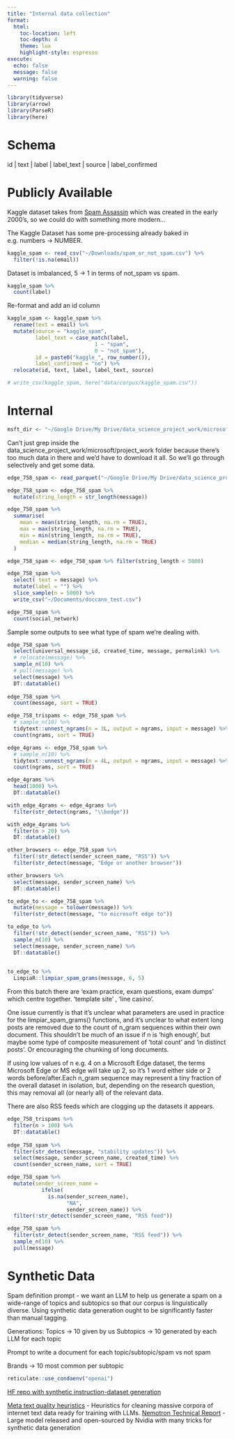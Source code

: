 ```yaml
---
title: "Internal data collection"
format:
  html:
    toc-location: left
    toc-depth: 4
    theme: lux
    highlight-style: espresso
execute:
  echo: false
  message: false
  warning: false
---
```


```r
library(tidyverse)
library(arrow)
library(ParseR)
library(here)
```

# Schema

id | text | label | label_text | source | label_confirmed
 
# Publicly Available

Kaggle dataset takes from [Spam Assassin](https://spamassassin.apache.org/old/publiccorpus/) which was created in the early 2000's, so we could do with something more modern...

The Kaggle Dataset has some pre-processing already baked in e.g. numbers -> NUMBER.
```r
kaggle_spam <- read_csv("~/Downloads/spam_or_not_spam.csv") %>%
  filter(!is.na(email))
```

Dataset is imbalanced, 5 -> 1 in terms of not_spam vs spam. 
```r
kaggle_spam %>%
  count(label)
```

Re-format and add an id column
```r
kaggle_spam <- kaggle_spam %>%
  rename(text = email) %>%
  mutate(source = "kaggle_spam",
         label_text = case_match(label,
                            1 ~ "spam",
                            0 ~ "not_spam"),
         id = paste0("kaggle_", row_number()),
         label_confirmed = "no") %>%
  relocate(id, text, label, label_text, source)

# write_csv(kaggle_spam, here("data/corpus/kaggle_spam.csv"))
```

# Internal
```r
msft_dir <- "~/Google Drive/My Drive/data_science_project_work/microsoft/project_work/"
```

Can't just grep inside the data_science_project_work/microsoft/project_work folder because there's too much data in there and we'd have to download it all. So we'll go through selectively and get some data.

```r
edge_758_spam <- read_parquet("~/Google Drive/My Drive/data_science_project_work/microsoft/project_work/758_microsoft_perceptions_landscape/data/parquet_files/edge_deleted_spam/edge_deleted_spam_2024-06-18 11:11:37.248143.parquet")

edge_758_spam <- edge_758_spam %>%
  mutate(string_length = str_length(message))

edge_758_spam %>%
  summarise(
    mean = mean(string_length, na.rm = TRUE),
    max = max(string_length, na.rm = TRUE),
    min = min(string_length, na.rm = TRUE),
    median = median(string_length, na.rm = TRUE)
  )

edge_758_spam <- edge_758_spam %>% filter(string_length < 5000)

edge_758_spam %>%
  select( text = message) %>%
  mutate(label = "") %>%
  slice_sample(n = 5000) %>%
  write_csv("~/Documents/doccano_test.csv")

edge_758_spam %>%
  count(social_network)
```

Sample some outputs to see what type of spam we're dealing with.
```r
edge_758_spam %>%
  select(universal_message_id, created_time, message, permalink) %>%
  # relocate(message) %>%
  sample_n(10) %>%
  # pull(message) %>%
  select(message) %>%
  DT::datatable()
  
edge_758_spam %>%
  count(message, sort = TRUE)

edge_758_trispams <- edge_758_spam %>%
  # sample_n(10) %>%
  tidytext::unnest_ngrams(n = 3L, output = ngrams, input = message) %>%
  count(ngrams, sort = TRUE)

edge_4grams <- edge_758_spam %>%
  # sample_n(10) %>%
  tidytext::unnest_ngrams(n = 4L, output = ngrams, input = message) %>%
  count(ngrams, sort = TRUE)

edge_4grams %>%
  head(1000) %>%
  DT::datatable()

with_edge_4grams <- edge_4grams %>% 
  filter(str_detect(ngrams, "\\bedge"))

with_edge_4grams %>%
  filter(n > 20) %>%
  DT::datatable()

other_browsers <- edge_758_spam %>%
  filter(!str_detect(sender_screen_name, "RSS")) %>%
  filter(str_detect(message, "Edge or another browser"))

other_browsers %>%
  select(message, sender_screen_name) %>%
  DT::datatable()

to_edge_to <- edge_758_spam %>%
  mutate(message = tolower(message)) %>%
  filter(str_detect(message, "to microsoft edge to"))

to_edge_to %>%
  filter(!str_detect(sender_screen_name, "RSS")) %>%
  sample_n(10) %>% 
  select(message, sender_screen_name) %>%
  DT::datatable()
  

to_edge_to %>%
  LimpiaR::limpiar_spam_grams(message, 6, 5)
```
From this batch there are 'exam practice, exam questions, exam dumps' which centre together. 'template site' , 'line casino'.

One issue currently is that it's unclear what parameters are used in practice for the limpiar_spam_grams() functions, and it's unclear to what extent long posts are removed due to the count of n_gram sequences within their own document. This shouldn't be much of an issue if n is 'high enough', but maybe some type of composite measurement of 'total count' and 'in distinct posts'. Or encouraging the chunking of long documents.

If using low values of n e.g. 4 on a Microsoft Edge dataset, the terms Microsoft Edge or MS edge will take up 2, so it's 1 word either side or 2 words before/after.Each n_gram sequence may represent a tiny fraction of the overall dataset in isolation, but, depending on the research question, this may removal all (or nearly all) of the relevant data. 

There are also RSS feeds which are clogging up the datasets it appears.
```r
edge_758_trispams %>%
  filter(n > 100) %>%
  DT::datatable()
  
edge_758_spam %>% 
  filter(str_detect(message, "stability updates")) %>%
  select(message, sender_screen_name, created_time) %>%
  count(sender_screen_name, sort = TRUE)

edge_758_spam %>%
  mutate(sender_screen_name = 
           ifelse(
             is.na(sender_screen_name),
                   "NA", 
                   sender_screen_name)) %>%
  filter(!str_detect(sender_screen_name, "RSS feed"))
```

```r
edge_758_spam %>%
  filter(str_detect(sender_screen_name, "RSS feed")) %>%
  sample_n(10) %>%
  pull(message)
```


# Synthetic Data

Spam definition prompt - we want an LLM to help us generate a spam on a wide-range of topics and subtopics so that our corpus is linguistically diverse. Using synthetic data generation ought to be significantly faster than manual tagging.

Generations:
Topics -> 10 given by us
Subtopics -> 10 generated by each LLM for each topic

Prompt to write a document for each topic/subtopic/spam vs not spam 

Brands -> 10 most common per subtopic

```r
reticulate::use_condaenv("openai")
```


[HF repo with synthetic instruction-dataset generation](https://huggingface.co/datasets/bigcode/self-oss-instruct-sc2-exec-filter-50k?row=0)

[Meta text quality heuristics](https://arxiv.org/pdf/2405.01582) - Heuristics for cleaning massive corpora of internet text data ready for training with LLMs.
[Nemotron Technical Report](https://d1qx31qr3h6wln.cloudfront.net/publications/Nemotron_4_340B_8T_0.pdf) - Large model released and open-sourced by Nvidia with many tricks for synthetic data generation



